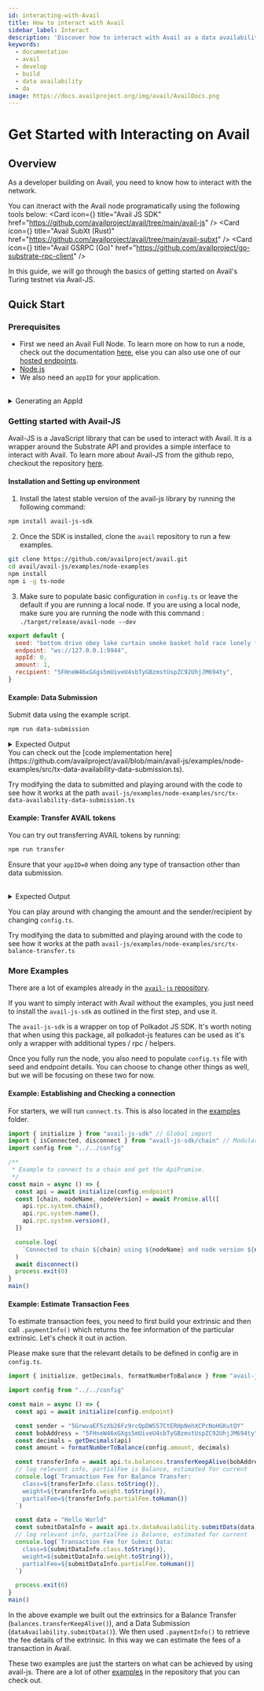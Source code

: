 ```yaml
---
id: interacting-with-Avail
title: How to interact with Avail
sidebar_label: Interact
description: 'Discover how to interact with Avail as a data availability layer.'
keywords:
  - documentation
  - avail
  - develop
  - build
  - data availability
  - da
image: https://docs.availproject.org/img/avail/AvailDocs.png
---
```


# Get Started with Interacting on Avail

## Overview

As a developer building on Avail, you need to know how to interact with the network.

You can itneract with the Avail node programatically using the following tools below:
<Cards>
  <Card icon={<LinkIcon />} title="Avail JS SDK" href="https://github.com/availproject/avail/tree/main/avail-js" />
  <Card icon={<LinkIcon />} title="Avail SubXt (Rust)" href="https://github.com/availproject/avail/tree/main/avail-subxt" />
  <Card icon={<LinkIcon />} title="Avail GSRPC (Go)" href="https://github.com/availproject/go-substrate-rpc-client" />
</Cards>

In this guide, we will go through the basics of getting started on Avail's Turing testnet via Avail-JS. 


## Quick Start

### Prerequisites

- First we need an Avail Full Node. To learn more on how to run a node, check out the documentation [<ins>here</ins>](/docs/operate-a-node/run-a-full-node/full-node), else you can also use one of our [hosted endpoints](/docs/networks).
- [Node.js](https://nodejs.org/en/download/)
- We also need an `appID` for your application.
<br/>

<details className="border p-3 rounded-md bg-[#EFF6FF]">
<summary>Generating an AppId</summary>

### What is an AppId?

As a general-purpose base layer, Avail is designed to support many modular chains at the same time, providing consensus and data availability to all of them simultaneously. Avail headers contain an index that allows a given modular chain (or "application" in Avail terminology) to determine and download only the sections of a block that have data for that particular application.

### How to generate a new AppId

1. **Access the Website**: Open your web browser and go to the [<ins>Generator web application</ins>](https://appid.availproject.org/).

1. **Account Detection / Selection**:
   - The website will automatically detect any accounts linked via browser extensions.
   - Ensure you have the relevant extension installed and are logged in.
   - Select the account you wish to use for the AppId creation.

1. **Input Application Name**: In the provided field, enter the name of your application. Make sure the name is unique and identifies your app.

1. **Send Transaction**: Submit the transaction after entering the application name. This will involve a confirmation step through your browser extension.

1. **Receive Your Application Id:**
   - Upon successful transaction completion, your AppId will be displayed.
   - Note down the Id for future reference.

For more information on AppId, check out the documentation [<ins>here</ins>](/docs/build-with-avail/interact-with-avail-da/app-id).

</details>


### Getting started with Avail-JS

Avail-JS is a JavaScript library that can be used to interact with Avail. It is a wrapper around the Substrate API and provides a simple interface to interact with Avail. To learn more about Avail-JS from the github repo, checkout the repository [<ins>here</ins>](https://github.com/availproject/avail/tree/main/avail-js). 

#### Installation and Setting up environment

1. Install the latest stable version of the avail-js library by running the following command:

```bash
npm install avail-js-sdk
```

2. Once the SDK is installed, clone the `avail` repository to run a few examples.

```bash
git clone https://github.com/availproject/avail.git
cd avail/avail-js/examples/node-examples
npm install
npm i -g ts-node
```

3. Make sure to populate basic configuration in `config.ts` or leave the default if you are running a local node. If you are using a local node, make sure you are running the node with this command : `./target/release/avail-node --dev`

```javascript 
export default {
  seed: "bottom drive obey lake curtain smoke basket hold race lonely fit walk//Alice",
  endpoint: "ws://127.0.0.1:9944",
  appId: 0,
  amount: 1,
  recipient: "5FHneW46xGXgs5mUiveU4sbTyGBzmstUspZC92UhjJM694ty",
}
```

#### Example: Data Submission
Submit data using the example script. 
```bash
npm run data-submission
```
<details className="border p-3 rounded-md bg-[#EFF6FF]">
<summary>Expected Output</summary>
```bash
Tx status: Ready
Tx status: {"broadcast":["12D3KooWFhViRfMNMKQLSvwAcLB3a2Afh75cj1rVt6nTdkfWQhPm","12D3KooWNnaFdJfavEHQquEVBQ3P9eW3iL7D2HkXuCnV8ci7Am4E","12D3KooWBPtjU89o85KdgKiZ5uwK6kMvDhPfFvE44UissMV9x1UE","12D3KooWRYCs192er73R2oyE4QWkKdtoRk1fL28tR3immzxTQQAq","12D3KooWRaFhqUjumqkEozuw5pHfG7hftjphaBuYnetCKf8WjTxS","12D3KooWMHRgZhDMUbN55NQcXB19Ww6SnL8shz1un3K6X3K2XoAh","12D3KooWJP3X64jescXF6SVJv4ThUkZKqmdebVNgg9RVHqG4kDH8","12D3KooWNKqV9Tdsg99kmGs1gzJa7TdyCAWDWTkqnyKYA8Y4R8gc","12D3KooWJKX8sTaZ2uL2gAhE3ScJsRzjcmPnB2nnbakrWCKwZB7T","12D3KooWCr4Go4oUgFjwZPdgogU813cC7ohwXmnYcyAVKX2DDfbc","12D3KooWFqZDo4v3oYzduqZGC5R2HKVfMwgggDL7kFrsXqAue21b","12D3KooWGnCUwvXCxEYJ7EV5kWzs2VJeKG6i5wSMPRq5YSLqWon3","12D3KooWFzqtue91MrdmqVRddA48dPYQVAFBtcFkf5HrmgiqUJ6F","12D3KooWBEcTktYrebeQWEjw6dAiSEZ6c5rmRdGZaA4ZgRcMbUKL","12D3KooWRnEwrHCj4nXtshjXTAYwv9pknUqpw5iqrR5TBPbaqnfE","12D3KooWQRTgqX2j2HMideuPKUg12yeCbbp6cCi6xtf4cACYSiKb","12D3KooWPNmovc7n6mET56bmpB8tM6XtjcRb8qBir3sTBWk5cttK","12D3KooWLxzYHmGXpRnN4rAKkkZVzFgpGuqKofPggUnWz4iUR5yT","12D3KooWBoFiQJWAdF4cfXy3Vt3bTa3wCwQZsqs8sJeRt61oarwG","12D3KooWFYdD5oeYNMSKuWrySsEbzp3VttPEYC4VVh7Vbqww75Yh","12D3KooWFB8ky1ACFZGmd5evfyTCWy5gHa6TeLTsZsXn3fWcMqHA","12D3KooWQLdPYPEHRGAJ4J6dGYoiKyjm36VhaSCJkvKAuJBohJYi","12D3KooWR8yPHmBZxHPoZrjjvCZEq5mJh9h7yewgM4zGgUVEANcG","12D3KooWCLATtwmXbQ7SWesQFcwWDTkfmnreyCJFt159roAEipYt","12D3KooWFq6yX6kAnxLNxqDhjDDtc26Gdo16GPR4TMk1hgpxoT33","12D3KooWKkLgiqxweQ1QCbJrDKeg5HCktZMM1kd81F4jMMTnBtD6"]}
Tx status: {"inBlock":"0x32c5dbf8716dbd4d7c6cc8dd74fa76cedf746cdea80e662fbd3f76df7393f913"}
Tx status: {"finalized":"0x32c5dbf8716dbd4d7c6cc8dd74fa76cedf746cdea80e662fbd3f76df7393f913"}
Tx Hash: 0x83b8b0b4074426cf14e45320177d83f2441d416763c64b656cbbbe1b5fe8cdcc, Block Hash: 0x32c5dbf8716dbd4d7c6cc8dd74fa76cedf746cdea80e662fbd3f76df7393f913
{
  isSigned: true,
  method: {
    args: { data: 'Hello World' },
    method: 'submitData',
    section: 'dataAvailability'
  },
  era: { MortalEra: { period: '32', phase: '3' } },
  nonce: '0',
  signature: '0x22162035c3195c1a0db13e0c38500b07c7434d201808a5874d65cd9a05de8c3cb4e89d701ed212946142abf4f1bfbc2dd671465040fd7b02cdacffec32aed680',
  signer: { Id: '5G452iCokAD8RstzvZm9t2teeqwmDQUqTKCePNotjm92GLHB' },
  tip: '0'
}
submitted data: Hello World
```
</details>
You can check out the [code implementation here](https://github.com/availproject/avail/blob/main/avail-js/examples/node-examples/src/tx-data-availability-data-submission.ts). 

Try modifying the data to submitted and playing around with the code to see how it works at the path `avail-js/examples/node-examples/src/tx-data-availability-data-submission.ts`

#### Example: Transfer AVAIL tokens
You can try out transferring AVAIL tokens by running:
```bash
npm run transfer
```
Ensure that your `appID=0` when doing any type of transaction other than data submission.
<br></br>
<details className="border p-3 rounded-md bg-[#EFF6FF]">
<summary>Expected Output</summary>
```bash
Balance before the transfer call: 9,106,942,090,155,963,627
Tx status: Ready
Tx status: {"broadcast":["12D3KooWPB64h2PbzuQCybAWuvWZUnJb8pzu2k3oJ54MxaGvHfmK","12D3KooWMHRgZhDMUbN55NQcXB19Ww6SnL8shz1un3K6X3K2XoAh","12D3KooWQG3ixhYNYdaZyzUemABxmfcYBa174R1WtDsbuA7n5zEa","12D3KooWDptx7tN295gFPJKj5CvosYw1CTZyCZQWFjtZ8fpirB53","12D3KooWABNzp4dheaKQbDdsrF3HQSBjVZX2rpftt954YxNRvbgc","12D3KooWCh9DXinhuUuDZLkCPUKuPFtssK8hLNehorDdsuuYgzr8","12D3KooWPNmovc7n6mET56bmpB8tM6XtjcRb8qBir3sTBWk5cttK","12D3KooWPbUK68ArAM3gshQr1TtHnJCWTdwPhkkyvXUYZqM34HFa","12D3KooWL4qRWezPhbPrHVUt56iC4PssS4wGsvqndRLS9FnGor5Q","12D3KooWNysE7HjjzB9B2qSfKwSvVfyxM6oZSSthq4S5uXtt2dyq","12D3KooWRYCs192er73R2oyE4QWkKdtoRk1fL28tR3immzxTQQAq","12D3KooWR8yPHmBZxHPoZrjjvCZEq5mJh9h7yewgM4zGgUVEANcG","12D3KooWLxzYHmGXpRnN4rAKkkZVzFgpGuqKofPggUnWz4iUR5yT","12D3KooWBEcTktYrebeQWEjw6dAiSEZ6c5rmRdGZaA4ZgRcMbUKL","12D3KooWFzqtue91MrdmqVRddA48dPYQVAFBtcFkf5HrmgiqUJ6F","12D3KooWQLdPYPEHRGAJ4J6dGYoiKyjm36VhaSCJkvKAuJBohJYi","12D3KooWQeizB1jcoeSYVufGa2g45RoSyCXfoPjsS8dyLLddErSq","12D3KooWKkLgiqxweQ1QCbJrDKeg5HCktZMM1kd81F4jMMTnBtD6","12D3KooWQRTgqX2j2HMideuPKUg12yeCbbp6cCi6xtf4cACYSiKb","12D3KooWJfK6MbsajgY49gURHUEuChGjc5oyj2W2KPMTWGoFp4XS"]}
Tx status: {"inBlock":"0xfff8e493be389d1b71a948872783e196c174708b9dd627358611ade1572a91f3"}
Tx status: {"finalized":"0xfff8e493be389d1b71a948872783e196c174708b9dd627358611ade1572a91f3"}
Tx Hash: 0x2194432a2cc2912b3455d569ff2286cf75a739b501bc75e6f4405c8e8f1dcc26, Block Hash: 0xfff8e493be389d1b71a948872783e196c174708b9dd627358611ade1572a91f3
Balance after the transfer call: 10,106,942,090,155,963,627
```

</details>

You can play around with changing the amount and the sender/recipient by changing `config.ts`. 

Try modifying the data to submitted and playing around with the code to see how it works at the path `avail-js/examples/node-examples/src/tx-balance-transfer.ts`


### More Examples

There are a lot of examples already in the [`avail-js` repository](https://github.com/availproject/avail/tree/main/avail-js/examples/node-examples/src). 

If you want to simply interact with Avail without the examples, you just need to install the `avail-js-sdk` as outlined in the first step, and use it. 

The `avail-js-sdk` is a wrapper on top of Polkadot JS SDK. It's worth noting that when using this package, all polkadot-js features can be used as it's only a wrapper with additional types / rpc / helpers.

Once you fully run the node, you also need to populate `config.ts` file with seed and endpoint details. You can choose to change other things as well, but we will be focusing on these two for now.

#### Example: Establishing and Checking a connection

For starters, we will run `connect.ts`. This is also located in the [examples](https://github.com/availproject/avail/blob/main/avail-js/examples/node-examples/src/connect.ts) folder. <br /> 


```typescript
import { initialize } from "avail-js-sdk" // Global import
import { isConnected, disconnect } from "avail-js-sdk/chain" // Modular import
import config from "../../config"

/**
 * Example to connect to a chain and get the ApiPromise.
 */
const main = async () => {
  const api = await initialize(config.endpoint)
  const [chain, nodeName, nodeVersion] = await Promise.all([
    api.rpc.system.chain(),
    api.rpc.system.name(),
    api.rpc.system.version(),
  ])

  console.log(
    `Connected to chain ${chain} using ${nodeName} and node version ${nodeVersion} - is connected: ${isConnected()}`,
  )
  await disconnect()
  process.exit(0)
}
main()
```


#### Example: Estimate Transaction Fees

To estimate transaction fees, you need to first build your extrinsic and then call `.paymentInfo()` which returns the fee information of the particular extrinsic. Let's check it out in action.

 Please make sure that the relevant details to be defined in config are in `config.ts`.

```typescript
import { initialize, getDecimals, formatNumberToBalance } from "avail-js-sdk"

import config from "../../config"

const main = async () => {
  const api = await initialize(config.endpoint)

  const sender = "5GrwvaEF5zXb26Fz9rcQpDWS57CtERHpNehXCPcNoHGKutQY"
  const bobAddress = "5FHneW46xGXgs5mUiveU4sbTyGBzmstUspZC92UhjJM694ty"
  const decimals = getDecimals(api)
  const amount = formatNumberToBalance(config.amount, decimals)

  const transferInfo = await api.tx.balances.transferKeepAlive(bobAddress, amount).paymentInfo(sender)
  // log relevant info, partialFee is Balance, estimated for current
  console.log(`Transaction Fee for Balance Transfer:
    class=${transferInfo.class.toString()},
    weight=${transferInfo.weight.toString()},
    partialFee=${transferInfo.partialFee.toHuman()}
  `)

  const data = "Hello World"
  const submitDataInfo = await api.tx.dataAvailability.submitData(data).paymentInfo(sender)
  // log relevant info, partialFee is Balance, estimated for current
  console.log(`Transaction Fee for Submit Data:
    class=${submitDataInfo.class.toString()},
    weight=${submitDataInfo.weight.toString()},
    partialFee=${submitDataInfo.partialFee.toHuman()}
  `)

  process.exit(0)
}
main()
```

In the above example we built out the extrinsics for a Balance Transfer (`balances.transferKeepAlive()`), and a Data Submission (`dataAvailability.submitData()`). We then used `.paymentInfo()` to retrieve the fee details of the extrinsic. In this way we can estimate the fees of a transaction in Avail.

These two examples are just the starters on what can be achieved by using avail-js. There are a lot of other [examples](https://github.com/availproject/avail/tree/main/avail-js/examples/node-examples) in the repository that you can check out.






